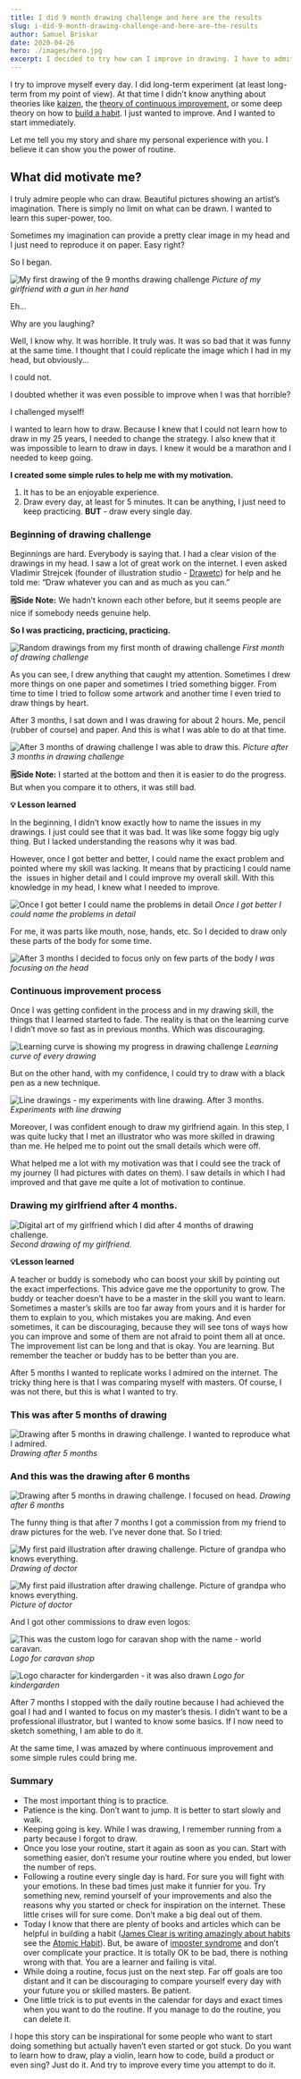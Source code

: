 ```yaml
---
title: I did 9 month drawing challenge and here are the results
slug: i-did-9-month-drawing-challenge-and-here-are-the-results
author: Samuel Briskar
date: 2020-04-26
hero: ./images/hero.jpg
excerpt: I decided to try how can I improve in drawing. I have to admit that my beginning were horrible. But I was practicing every day and I was amazed with results.
---
```


I try to improve myself every day. I did long-term experiment (at least long-term from my point of view). At that time I didn’t know anything about theories like [kaizen](https://en.wikipedia.org/wiki/Kaizen), the [theory of continuous improvement](https://www.researchgate.net/publication/318097932_Towards_a_Theory_of_Continuous_Improvement), or some deep theory on how to [build a habit](https://amzn.to/2yHNpMY). I just wanted to improve. And I wanted to start immediately.

Let me tell you my story and share my personal experience with you. I believe it can show you the power of routine.

## What did motivate me?

I truly admire people who can draw. Beautiful pictures showing an artist’s imagination. There is simply no limit on what can be drawn. I wanted to learn this super-power, too.

Sometimes my imagination can provide a pretty clear image in my head and I just need to reproduce it on paper. Easy right?

So I began.

![My first drawing of the 9 months drawing challenge
](./images/e2bf4a6d-9d4e-635f-b16f-fb9d646a4690.jpg)
_Picture of my girlfriend with a gun in her hand_

Eh…

Why are you laughing?

Well, I know why. It was horrible. It truly was. It was so bad that it was funny at the same time. I thought that I could replicate the image which I had in my head, but obviously…

I could not.

I doubted whether it was even possible to improve when I was that horrible?

I challenged myself!

I wanted to learn how to draw. Because I knew that I could not learn how to draw in my 25 years, I needed to change the strategy. I also knew that it was impossible to learn to draw in days. I knew it would be a marathon and I needed to keep going.

**I created some simple rules to help me with my motivation.**

1.  It has to be an enjoyable experience.
2.  Draw every day, at least for 5 minutes. It can be anything, I just need to keep practicing. **BUT** - draw every single day.

### **Beginning of drawing challenge**

Beginnings are hard. Everybody is saying that. I had a clear vision of the drawings in my head. I saw a lot of great work on the internet. I even asked Vladimir Strejcek (founder of illustration studio - [Drawetc](http://www.drawetc.com/2019/)) for help and he told me: “Draw whatever you can and as much as you can.”

**🗒Side Note:** We hadn’t known each other before, but it seems people are nice if somebody needs genuine help.

**So I was practicing, practicing, practicing.**

![Random drawings from my first month of drawing challenge](./images/8e0f2cb4-4989-27ff-a00f-40cf639d3514.jpeg)
_First month of drawing challenge_

As you can see, I drew anything that caught my attention. Sometimes I drew more things on one paper and sometimes I tried something bigger. From time to time I tried to follow some artwork and another time I even tried to draw things by heart.

After 3 months, I sat down and I was drawing for about 2 hours. Me, pencil (rubber of course) and paper. And this is what I was able to do at that time.

![After 3 months of drawing challenge I was able to draw this.](./images/412d198f-2c92-896e-67dd-421440c34817.jpg)
_Picture after 3 months in drawing challenge_

**🗒Side Note:** I started at the bottom and then it is easier to do the progress. But when you compare it to others, it was still bad.

**💡 Lesson learned**

In the beginning, I didn’t know exactly how to name the issues in my drawings. I just could see that it was bad. It was like some foggy big ugly thing. But I lacked understanding the reasons why it was bad.

However, once I got better and better, I could name the exact problem and pointed where my skill was lacking. It means that by practicing I could name the  issues in higher detail and I could improve my overall skill. With this knowledge in my head, I knew what I needed to improve.

![Once I got better I could name the problems in detail](./images/8d5a55d6-f847-deaa-6387-1c2d385f6b47.png)
_Once I got better I could name the problems in detail_

For me, it was parts like mouth, nose, hands, etc. So I decided to draw only these parts of the body for some time.

![After 3 months I decided to focus only on few parts of the body](./images/10d154f0-1347-064d-246a-124fbf6bcf10.jpg)
_I was focusing on the head_

### **Continuous improvement process**

Once I was getting confident in the process and in my drawing skill, the things that I learned started to fade. The reality is that on the learning curve I didn’t move so fast as in previous months. Which was discouraging.

![Learning curve is showing my progress in drawing challenge](./images/771f784b-5bec-9d71-c0a6-c9d8ec613cee.jpg)
_Learning curve of every drawing_

But on the other hand, with my confidence, I could try to draw with a black pen as a new technique.

![Line drawings - my experiments with line drawing. After 3 months.](./images/662e289d-de3d-3261-bd43-de0ab7b411a9.jpg)
_Experiments with line drawing_

Moreover, I was confident enough to draw my girlfriend again. In this step, I was quite lucky that I met an illustrator who was more skilled in drawing than me. He helped me to point out the small details which were off.

What helped me a lot with my motivation was that I could see the track of my journey (I had pictures with dates on them). I saw details in which I had improved and that gave me quite a lot of motivation to continue.

### **Drawing my girlfriend after 4 months.**

![Digital art of my girlfriend which I did after 4 months of drawing challenge.](./images/18968f80-2f30-ab00-6ff4-56b0b95501f3.jpg)
_Second drawing of my girlfriend._

**💡Lesson learned**

A teacher or buddy is somebody who can boost your skill by pointing out the exact imperfections. This advice gave me the opportunity to grow. The buddy or teacher doesn’t have to be a master in the skill you want to learn. Sometimes a master’s skills are too far away from yours and it is harder for them to explain to you, which mistakes you are making. And even sometimes, it can be discouraging, because they will see tons of ways how you can improve and some of them are not afraid to point them all at once. The improvement list can be long and that is okay. You are learning. But remember the teacher or buddy has to be better than you are.

After 5 months I wanted to replicate works I admired on the internet. The tricky thing here is that I was comparing myself with masters. Of course, I was not there, but this is what I wanted to try.

### **This was after 5 months of drawing**

![Drawing after 5 months in drawing challenge. I wanted to reproduce what I admired.](./images/53ec2a8b-6dd9-8c2f-9be5-154b6ab8cb72.jpg)
_Drawing after 5 months_

### **And this was the drawing after 6 months**

![Drawing after 5 months in drawing challenge. I focused on head.](./images/51f6d258-ddcb-9a42-dcb1-1ca1fd9f97f9.jpg)
_Drawing after 6 months_

The funny thing is that after 7 months I got a commission from my friend to draw pictures for the web. I’ve never done that. So I tried:

![My first paid illustration after drawing challenge. Picture of grandpa who knows everything.](./images/32578bf2-5eaa-1e58-aacf-eb8c321bfd8c.jpg)
_Drawing of doctor_

![My first paid illustration after drawing challenge. Picture of grandpa who knows everything.](./images/b2e80654-a63d-f64d-f693-43c4cd50b93b.jpg)
_Picture of doctor_

And I got other commissions to draw even logos:

![This was the custom logo for caravan shop  with the name - world caravan.](./images/668f4d2d-3a84-bef4-57e5-aa17c09d9d5b.jpg)
_Logo for caravan shop_

![Logo character for kindergarden - it was also drawn](./images/1a349069-3b58-e40c-c4af-2dcbc5ba6e74.jpg)
_Logo for kindergarden_

After 7 months I stopped with the daily routine because I had achieved the goal I had and I wanted to focus on my master’s thesis. I didn’t want to be a professional illustrator, but I wanted to know some basics. If I now need to sketch something, I am able to do it.

At the same time, I was amazed by where continuous improvement and some simple rules could bring me.

### Summary

- The most important thing is to practice.
- Patience is the king. Don’t want to jump. It is better to start slowly and walk.
- Keeping going is key. While I was drawing, I remember running from a party because I forgot to draw.
- Once you lose your routine, start it again as soon as you can. Start with something easier, don’t resume your routine where you ended, but lower the number of reps.
- Following a routine every single day is hard. For sure you will fight with your emotions. In these bad times just make it funnier for you. Try something new, remind yourself of your improvements and also the reasons why you started or check for inspiration on the internet. These little crises will for sure come. Don’t make a big deal out of them.
- Today I know that there are plenty of books and articles which can be helpful in building a habit ([James Clear is writing amazingly about habits](https://jamesclear.com/habits) see the [Atomic Habit](https://amzn.to/2yHNpMY)). But, be aware of [imposter syndrome](https://www.psychologytoday.com/intl/basics/imposter-syndrome) and don’t over complicate your practice. It is totally OK to be bad, there is nothing wrong with that. You are a learner and failing is vital.
- While doing a routine, focus just on the next step. Far off goals are too distant and it can be discouraging to compare yourself every day with your future you or skilled masters. Be patient.
- One little trick is to put events in the calendar for days and exact times when you want to do the routine. If you manage to do the routine, you can delete it.

I hope this story can be inspirational for some people who want to start doing something but actually haven’t even started or got stuck. Do you want to learn how to draw, play a violin, learn how to code, build a product or even sing? Just do it. And try to improve every time you attempt to do it.
